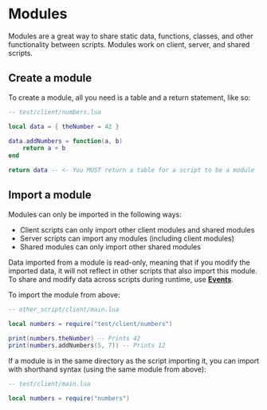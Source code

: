 # Modules

Modules are a great way to share static data, functions, classes, and other functionality between scripts. Modules work on client, server, and shared scripts.

## Create a module

To create a module, all you need is a table and a return statement, like so:

```lua
-- test/client/numbers.lua

local data = { theNumber = 42 }

data.addNumbers = function(a, b)
    return a + b
end

return data -- <- You MUST return a table for a script to be a module
```

## Import a module

Modules can only be imported in the following ways:
 - Client scripts can only import other client modules and shared modules
 - Server scripts can import any modules (including client modules)
 - Shared modules can only import other shared modules

Data imported from a module is read-only, meaning that if you modify the imported data, it will not reflect in other scripts that also import this module. To share and modify data across scripts during runtime, use **[Events](/shared-api/events)**.

To import the module from above:

```lua
-- other_script/client/main.lua

local numbers = require("test/client/numbers")

print(numbers.theNumber) -- Prints 42
print(numbers.addNumbers(5, 7)) -- Prints 12
```

If a module is in the same directory as the script importing it, you can import with shorthand syntax (using the same module from above):

```lua
-- test/client/main.lua

local numbers = require("numbers")
```
